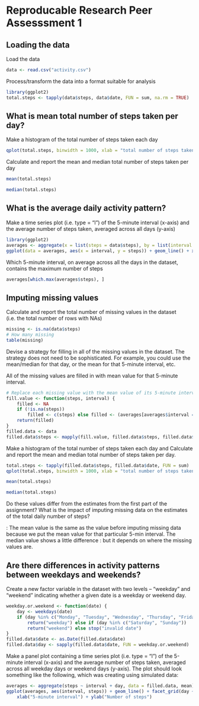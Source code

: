 
# Reproducable Research Peer Assesssment 1

## Loading the data

Load the data

```r
data <- read.csv("activity.csv")
```

Process/transform the data into a format suitable for analysis

```r
library(ggplot2)
total.steps <- tapply(data$steps, data$date, FUN = sum, na.rm = TRUE)

```

## What is mean total number of steps taken per day?

Make a histogram of the total number of steps taken each day

```r
qplot(total.steps, binwidth = 1000, xlab = "total number of steps taken each day")
```

Calculate and report the mean and median total number of steps taken per day

```r
mean(total.steps)
```

```r
median(total.steps)
```



## What is the average daily activity pattern?

Make a time series plot (i.e. type = “l”) of the 5-minute interval (x-axis) and the average number of steps taken, averaged across all days (y-axis)

```r
library(ggplot2)
averages <- aggregate(x = list(steps = data$steps), by = list(interval = data$interval), FUN = mean, na.rm = TRUE)
ggplot(data = averages, aes(x = interval, y = steps)) + geom_line() + xlab("5-minute interval") + ylab("average number of steps taken")
```

Which 5-minute interval, on average across all the days in the dataset, contains the maximum number of steps

```r
averages[which.max(averages$steps), ]
```



## Imputing missing values

Calculate and report the total number of missing values in the dataset (i.e. the total number of rows with NAs)

```r
missing <- is.na(data$steps)
# How many missing
table(missing)
```



Devise a strategy for filling in all of the missing values in the dataset. The strategy does not need to be sophisticated. For example, you could use the mean/median for that day, or the mean for that 5-minute interval, etc.

All of the missing values are filled in with mean value for that 5-minute interval.


```r
# Replace each missing value with the mean value of its 5-minute interval
fill.value <- function(steps, interval) {
    filled <- NA
    if (!is.na(steps)) 
        filled <- c(steps) else filled <- (averages[averages$interval == interval, "steps"])
    return(filled)
}
filled.data <- data
filled.data$steps <- mapply(fill.value, filled.data$steps, filled.data$interval)
```



Make a histogram of the total number of steps taken each day and Calculate and report the mean and median total number of steps taken per day.

```r
total.steps <- tapply(filled.data$steps, filled.data$date, FUN = sum)
qplot(total.steps, binwidth = 1000, xlab = "total number of steps taken each day")
```

```r
mean(total.steps)
```

```r
median(total.steps)
```


Do these values differ from the estimates from the first part of the assignment? What is the impact of imputing missing data on the estimates of the total daily number of steps?


: The mean value is the same as the value before imputing missing data because we put the mean value for that particular 5-min interval. The median value shows a little difference : but it depends on where the missing values are.

## Are there differences in activity patterns between weekdays and weekends?

Create a new factor variable in the dataset with two levels – “weekday” and “weekend” indicating whether a given date is a weekday or weekend day.

```r
weekday.or.weekend <- function(date) {
    day <- weekdays(date)
    if (day %in% c("Monday", "Tuesday", "Wednesday", "Thursday", "Friday")) 
        return("weekday") else if (day %in% c("Saturday", "Sunday")) 
        return("weekend") else stop("invalid date")
}
filled.data$date <- as.Date(filled.data$date)
filled.data$day <- sapply(filled.data$date, FUN = weekday.or.weekend)
```

Make a panel plot containing a time series plot (i.e. type = “l”) of the 5-minute interval (x-axis) and the average number of steps taken, averaged across all weekday days or weekend days (y-axis). The plot should look something like the following, which was creating using simulated data:

```r
averages <- aggregate(steps ~ interval + day, data = filled.data, mean)
ggplot(averages, aes(interval, steps)) + geom_line() + facet_grid(day ~ .) + 
    xlab("5-minute interval") + ylab("Number of steps")
```

